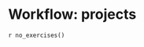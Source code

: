 # Workflow: projects {#workflow-projects .r4ds-section}

`r no_exercises()`

<div><!-- open unclosed div -->
